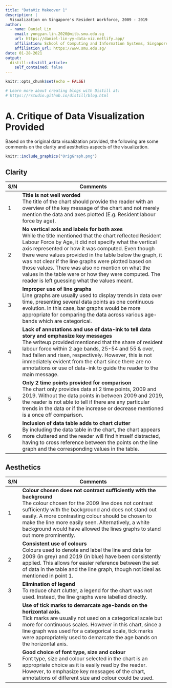 ```yaml
---
title: "DataViz Makeover 1"
description: |
  Visualization on Singapore's Resident Workforce, 2009 - 2019 
author:
  - name: Daniel Lin 
    email: yongyan.lin.2020@mitb.smu.edu.sg
    url: https://daniel-lin-yy-data-viz.netlify.app/
    affiliation: School of Computing and Information Systems, Singapore Management University
    affiliation_url: https://www.smu.edu.sg/ 
date: 01-28-2021
output:
  distill::distill_article:
    self_contained: false
---
```


```r
knitr::opts_chunk$set(echo = FALSE)

# Learn more about creating blogs with Distill at:
# https://rstudio.github.io/distill/blog.html

```

# A. Critique of Data Visualization Provided

Based on the original data visualization provided, the following are some comments on the clarity and aesthetics aspects of the visualization.

```r
knitr::include_graphics("OrigGraph.png")
```

## Clarity
| **S/N** | **Comments**                                                                                                                                                                                                                                                                                                                                                                                                                                                                                                  |
|-----|-----------------------------------------------------------------------------------------------------------------------------------------------------------------------------------------------------------------------------------------------------------------------------------------------------------------------------------------------------------------------------------------------------------------------------------------------------------------------------------------------------------|
| 1   | **Title is not well worded**<br>The title of the chart should provide the reader with an overview of the key message of the chart and not merely mention the data and axes plotted (E.g. Resident labour force by age).                                                                                                                                                                                                                                                                                   |
| 2   | **No vertical axis and labels for both axes**<br>While the title mentioned that the chart reflected Resident Labour Force by Age, it did not specify what the vertical axis represented or how it was computed. Even though there were values provided in the table below the graph, it was not clear if the line graphs were plotted based on those values. There was also no mention on what the values in the table were or how they were computed. The reader is left guessing what the values meant. |
| 3   | **Improper use of line graphs**<br>Line graphs are usually used to display trends in data over time, presenting several data points as one continuous evolution.  In this case, bar graphs would be more appropriate for comparing the data across various age-bands which are categorical.                                                                                                                                                                                                               |
| 4   | **Lack of annotations and use of data-ink to tell data story and emphasize key messages**<br>The writeup provided mentioned that the share of resident labour force within 2 age bands, 25-54 and 55 & over, had fallen and risen, respectively. However, this is not immediately evident from the chart since there are no annotations or use of data-ink to guide the reader to the main message.                                                                                                       |
| 5   | **Only 2 time points provided for comparison**<br>The chart only provides data at 2 time points, 2009 and 2019. Without the data points in between 2009 and 2019, the reader is not able to tell if there are any particular trends in the data or if the increase or decrease mentioned is a once off comparison.                                                                                                                                                                                        |
| 6   | **Inclusion of data table adds to chart clutter**<br>By including the data table in the chart, the chart appears more cluttered and the reader will find himself distracted, having to cross reference between the points on the line graph and the corresponding values in the table.                                                                 

## Aesthetics

| **S/N** | **Comments**                                                                                                                                                                                                                                                                                                                                                                     |
|---------|----------------------------------------------------------------------------------------------------------------------------------------------------------------------------------------------------------------------------------------------------------------------------------------------------------------------------------------------------------------------------------|
| 1       | **Colour chosen does not contrast sufficiently with the background**<br>The colour chosen for the 2009 line does not contrast sufficiently with the background and does not stand out easily. A more contrasting colour should be chosen to make the line more easily seen. Alternatively, a white background would have allowed the lines graphs to stand out more prominently. |
| 2       | **Consistent use of colours**<br>Colours used to denote and label the line and data for 2009 (in grey) and 2019 (in blue) have been consistently applied. This allows for easier reference between the set of data in the table and the line graph, though not ideal as mentioned in point 1.                                                                                    |
| 3       | **Elimination of legend**<br>To reduce chart clutter, a legend for the chart was not used. Instead, the line graphs were labelled directly.                                                                                                                                                                                                                                      |
| 4       | **Use of tick marks to demarcate age-bands on the horizontal axis.**<br>Tick marks are usually not used on a categorical scale but more for continuous scales. However in this chart, since a line graph was used for a categorical scale, tick marks were appropriately used to demarcate the age bands on the horizontal axis.                                                 |
| 5       | **Good choice of font type, size and colour**<br>Font type, size and colour selected in the chart is an appropriate choice as it is easily read by the reader. However, to emphasize key messages of the chart, annotations of different size and colour could be used.           







